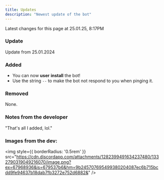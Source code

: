 ```yaml
---
title: Updates
description: "Newest update of the bot"
---
```


<Info>
Latest changes for this page at 25.01.25, 8:17PM
</Info>

### Update

Update from 25.01.2024

### Added

- You can now **user** **install** the bot!
- Use the string ``--`` to make the bot not respond to you when pinging it.

### Removed

None.

### Notes from the developer

"That's all I added, lol."

### Images from the dev:

<img
  style={{ borderRadius: '0.5rem' }}
  src="https://cdn.discordapp.com/attachments/1282399491634237480/1332790319049216070/image.png?ex=67968936&is=679537b6&hm=9b245707695499380204087ec6b715bcdd9fe94637b18dab7fb3272e752d6882&"
/>